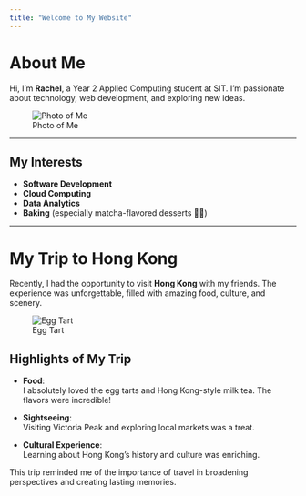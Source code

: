 ```yaml
---
title: "Welcome to My Website"
---
```


# About Me

Hi, I'm **Rachel**, a Year 2 Applied Computing student at SIT. I'm passionate about technology, web development, and exploring new ideas.

![Photo of Me](path/to/your-photo.jpg)

---

## My Interests

- **Software Development**
- **Cloud Computing**
- **Data Analytics**
- **Baking** (especially matcha-flavored desserts 🍵🧁)

---

# My Trip to Hong Kong

Recently, I had the opportunity to visit **Hong Kong** with my friends. The experience was unforgettable, filled with amazing food, culture, and scenery.

![Egg Tart](path/to/egg-tart.jpg)

## Highlights of My Trip

- **Food**:  
  I absolutely loved the egg tarts and Hong Kong-style milk tea. The flavors were incredible!

- **Sightseeing**:  
  Visiting Victoria Peak and exploring local markets was a treat.

- **Cultural Experience**:  
  Learning about Hong Kong's history and culture was enriching.

This trip reminded me of the importance of travel in broadening perspectives and creating lasting memories.
